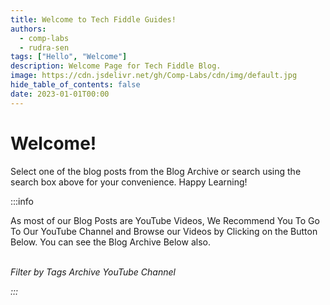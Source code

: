 ```yaml
---
title: Welcome to Tech Fiddle Guides!
authors:
  - comp-labs
  - rudra-sen
tags: ["Hello", "Welcome"]
description: Welcome Page for Tech Fiddle Blog.
image: https://cdn.jsdelivr.net/gh/Comp-Labs/cdn/img/default.jpg
hide_table_of_contents: false
date: 2023-01-01T00:00
---
```


# Welcome!

Select one of the blog posts from the Blog Archive or search using the search box above for your convenience. Happy Learning!

:::info

As most of our Blog Posts are YouTube Videos, We Recommend You To Go To Our YouTube Channel and Browse our Videos by Clicking on the Button Below. You can see the Blog Archive Below also.<br /><br />

<div className="button-group button-group--block">
  <Link className="button button--primary" to="/blog/tags">
    <i class="fa-solid fa-tag" /> Filter by Tags
  </Link>
  <Link className="button button--primary" to="/blog/archive">
    <i class="fa-solid fa-box-archive" /> Archive
  </Link>
  <Link
    className="button button--primary"
    href="https://youtube.com/@techfiddle"
  >
    <i class="fa-brands fa-youtube" /> YouTube Channel
  </Link>
</div>

:::

<!-- truncate -->
